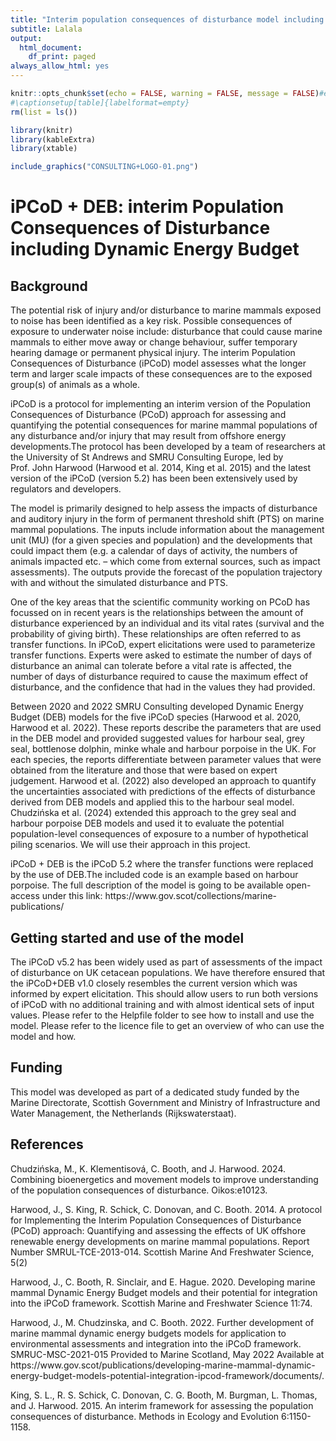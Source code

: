 ```yaml
---
title: "Interim population consequences of disturbance model including dynamic energy budget (iPCoD + DEB)"
subtitle: Lalala
output:
  html_document:
    df_print: paged
always_allow_html: yes
---
```


\begin{center}
\textbf{SMRU Consulting}
\end{center}

\normalsize
\vspace{2cm}


```r
knitr::opts_chunk$set(echo = FALSE, warning = FALSE, message = FALSE)#echo = FALSE
#\captionsetup[table]{labelformat=empty}
rm(list = ls())

library(knitr)
library(kableExtra)
library(xtable)
```

```r
include_graphics("CONSULTING+LOGO-01.png")
```


# iPCoD + DEB: interim Population Consequences of Disturbance including Dynamic Energy Budget

## Background

The potential risk of injury and/or disturbance to marine mammals exposed to noise has been identified as a key risk.  Possible consequences of exposure to underwater noise include: disturbance that could cause marine mammals to either move away or change behaviour, suffer temporary hearing damage or permanent physical injury. The interim Population Consequences of Disturbance (iPCoD) model assesses what the longer term and larger scale impacts of these consequences are to the exposed group(s) of animals as a whole.

iPCoD is a protocol for implementing an interim version of the Population Consequences of Disturbance (PCoD) approach for assessing and quantifying the potential consequences for marine mammal populations of any disturbance and/or injury that may result from offshore energy developments.The protocol has been developed by a team of researchers at the University of St Andrews and SMRU Consulting Europe, led by Prof. John Harwood (Harwood et al. 2014, King et al. 2015) and the latest version of the iPCoD (version 5.2) has been been extensively used by regulators and developers.

The model is primarily designed to help assess the impacts of disturbance and auditory injury in the form of permanent threshold shift (PTS) on marine mammal populations. The inputs include information about the management unit (MU) (for a given species and population) and the developments that could impact them (e.g. a calendar of days of activity, the numbers of animals impacted etc. – which come from external sources, such as impact assessments). The outputs provide the forecast of the population trajectory with and without the simulated disturbance and PTS. 

One of the key areas that the scientific community working on PCoD has focussed on in recent years is the relationships between the amount of disturbance experienced by an individual and its vital rates (survival and the probability of giving birth). These relationships are often referred to as transfer functions. In iPCoD, expert elicitations were used to parameterize transfer functions. Experts were asked to estimate the number of days of disturbance an animal can tolerate before a vital rate is affected, the number of days of disturbance required to cause the maximum effect of disturbance, and the confidence that had in the values they had provided.

Between 2020 and 2022 SMRU Consulting developed Dynamic Energy Budget (DEB) models for the five iPCoD species (Harwood et al. 2020, Harwood et al. 2022). These reports describe the parameters that are used in the DEB model and provided suggested values for harbour seal, grey seal, bottlenose dolphin, minke whale and harbour porpoise in the UK. For each species, the reports differentiate between parameter values that were obtained from the literature and those that were based on expert judgement. Harwood et al. (2022) also developed an approach to quantify the uncertainties associated with predictions of the effects of disturbance derived from DEB models and applied this to the harbour seal model. Chudzińska et al. (2024) extended this approach to the grey seal and harbour porpoise DEB models and used it to evaluate the potential population-level consequences of exposure to a number of hypothetical piling scenarios. We will use their approach in this project.

iPCoD + DEB is the iPCoD 5.2 where the transfer functions were replaced by the use of DEB.The included code is an example based on harbour porpoise. The full description of the model is going to be available open-access under this link: https://www.gov.scot/collections/marine-publications/

## Getting started and use of the model

The iPCoD v5.2 has been widely used as part of assessments of the impact of disturbance on UK cetacean populations. We have therefore ensured that the iPCoD+DEB v1.0 closely resembles the current version which was informed by expert elicitation. This should allow users to run both versions of iPCoD with no additional training and with almost identical sets of input values.
Please refer to the Helpfile folder to see how to install and use the model. Please refer to the licence file to get an overview of who can use the model and how. 

## Funding

This model was developed as part of a dedicated study funded by the Marine Directorate, Scottish Government and Ministry of Infrastructure and Water Management, the Netherlands (Rijkswaterstaat).  

## References

Chudzińska, M., K. Klementisová, C. Booth, and J. Harwood. 2024. Combining bioenergetics and movement models to improve understanding of the population consequences of disturbance. Oikos:e10123.

Harwood, J., S. King, R. Schick, C. Donovan, and C. Booth. 2014. A protocol for Implementing the Interim Population Consequences of Disturbance (PCoD) approach: Quantifying and assessing the effects of UK offshore renewable energy developments on marine mammal populations. Report Number SMRUL-TCE-2013-014. Scottish Marine And Freshwater Science, 5(2)

Harwood, J., C. Booth, R. Sinclair, and E. Hague. 2020. Developing marine mammal Dynamic Energy Budget models and their potential for integration into the iPCoD framework. Scottish Marine and Freshwater Science 11:74.

Harwood, J., M. Chudzinska, and C. Booth. 2022. Further development of marine mammal dynamic energy budgets models for application to environmental assessments and integration into the iPCoD framework. SMRUC-MSC-2021-015 Provided to Marine Scotland, May 2022 Available at https://www.gov.scot/publications/developing-marine-mammal-dynamic-energy-budget-models-potential-integration-ipcod-framework/documents/.

King, S. L., R. S. Schick, C. Donovan, C. G. Booth, M. Burgman, L. Thomas, and J. Harwood. 2015. An interim framework for assessing the population consequences of disturbance. Methods in Ecology and Evolution 6:1150-1158.

